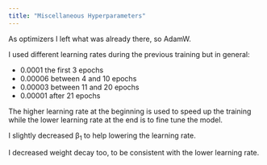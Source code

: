 ```yaml
---
title: "Miscellaneous Hyperparameters"
---
```


As optimizers I left what was already there, so AdamW.

I used different learning rates during the previous training but in general:

-   0.0001 the first 3 epochs
-   0.00006 between 4 and 10 epochs
-   0.00003 between 11 and 20 epochs
-   0.00001 after 21 epochs

The higher learning rate at the beginning is used to speed up the training while the lower learning rate at the end is to fine tune the model.

I slightly decreased β~1~ to help lowering the learning rate.

I decreased weight decay too, to be consistent with the lower learning rate.

